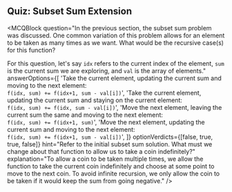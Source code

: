 ## Quiz: Subset Sum Extension
<MCQBlock
  question="In the previous section, the subset sum problem was discussed. One common variation of this problem allows for an element to be taken as many times as we want. What would be the recursive case(s) for this function?
  
  For this question, let's say `idx` refers to the current index of the element, `sum` is the current sum we are exploring, and `val` is the array of elements."
  answerOptions={[
    'Take the current element, updating the current sum and moving to the next element: <br />`f(idx, sum) += f(idx+1, sum - val[i])`',
    'Take the current element, updating the current sum and staying on the current element: <br />`f(idx, sum) += f(idx, sum - val[i])`',
    'Move the next element, leaving the current sum the same and moving to the next element: <br />`f(idx, sum) += f(idx+1, sum)`',
    'Move the next element, updating the current sum and moving to the next element: <br />`f(idx, sum) += f(idx+1, sum - val[i])`',
  ]}
  optionVerdicts={[false, true, true, false]}
  hint="Refer to the initial subset sum solution. What must we change about that function to allow us to take a coin indefinitely?"
  explanation="To allow a coin to be taken multiple times, we allow the function to take the current coin indefinitely and choose at some point to move to the next coin. To avoid infinite recursion, we only allow the coin to be taken if it would keep the sum from going negative."
/>